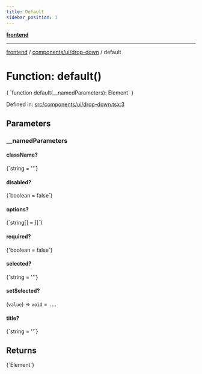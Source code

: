 ```yaml
---
title: Default
sidebar_position: 1
---
```



[**frontend**](../../../..)

***

[frontend](../../../..) / [components/ui/drop-down](..) / default

# Function: default()

<CodeBlock language="ts">
{ `function default(__namedParameters): Element` }
</CodeBlock>

Defined in: [src/components/ui/drop-down.tsx:3](https://github.com/svsticky/CommitteeClash/blob/e5fd1c9fb89fe447a4c38e43ebba51eb1e51230c/frontend/src/components/ui/drop-down.tsx#L3)

## Parameters

### \_\_namedParameters

#### className?
<CodeBlock language="ts">
{`string = ''`}
</CodeBlock>

#### disabled?
<CodeBlock language="ts">
{`boolean = false`}
</CodeBlock>

#### options?
<CodeBlock language="ts">
{`string[] = []`}
</CodeBlock>

#### required?
<CodeBlock language="ts">
{`boolean = false`}
</CodeBlock>

#### selected?
<CodeBlock language="ts">
{`string = ''`}
</CodeBlock>

#### setSelected?

(`value`) => `void` = `...`

#### title?
<CodeBlock language="ts">
{`string = ''`}
</CodeBlock>

## Returns
<CodeBlock language="ts">
{`Element`}
</CodeBlock>